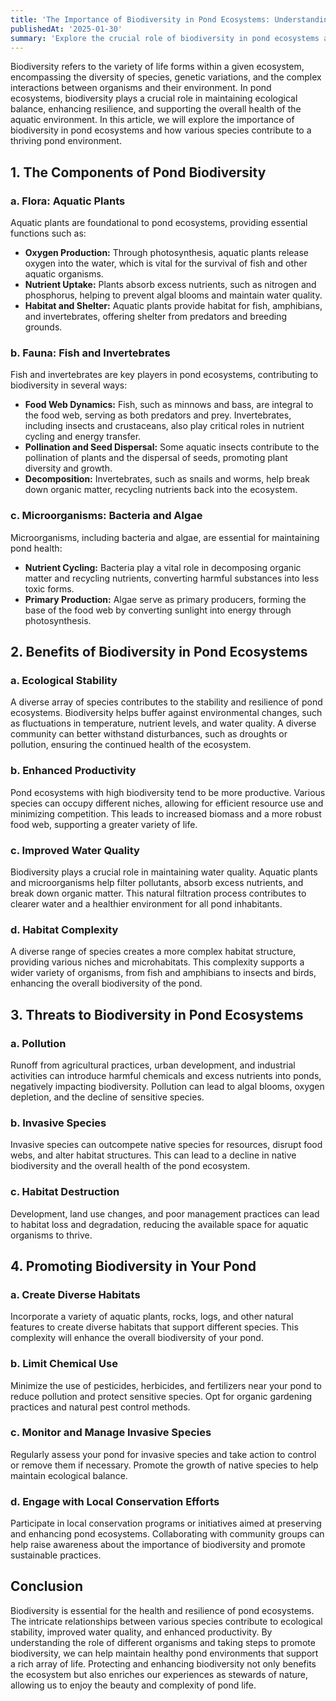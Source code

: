 ---
title: 'The Importance of Biodiversity in Pond Ecosystems: Understanding the Role of Various Species in Maintaining a Healthy Pond'
publishedAt: '2025-01-30'
summary: 'Explore the crucial role of biodiversity in pond ecosystems and how various species contribute to maintaining a healthy aquatic environment.'
---

Biodiversity refers to the variety of life forms within a given ecosystem, encompassing the diversity of species, genetic variations, and the complex interactions between organisms and their environment. In pond ecosystems, biodiversity plays a crucial role in maintaining ecological balance, enhancing resilience, and supporting the overall health of the aquatic environment. In this article, we will explore the importance of biodiversity in pond ecosystems and how various species contribute to a thriving pond environment.

## 1. The Components of Pond Biodiversity

### a. Flora: Aquatic Plants

Aquatic plants are foundational to pond ecosystems, providing essential functions such as:

- **Oxygen Production:** Through photosynthesis, aquatic plants release oxygen into the water, which is vital for the survival of fish and other aquatic organisms.
- **Nutrient Uptake:** Plants absorb excess nutrients, such as nitrogen and phosphorus, helping to prevent algal blooms and maintain water quality.
- **Habitat and Shelter:** Aquatic plants provide habitat for fish, amphibians, and invertebrates, offering shelter from predators and breeding grounds.

### b. Fauna: Fish and Invertebrates

Fish and invertebrates are key players in pond ecosystems, contributing to biodiversity in several ways:

- **Food Web Dynamics:** Fish, such as minnows and bass, are integral to the food web, serving as both predators and prey. Invertebrates, including insects and crustaceans, also play critical roles in nutrient cycling and energy transfer.
- **Pollination and Seed Dispersal:** Some aquatic insects contribute to the pollination of plants and the dispersal of seeds, promoting plant diversity and growth.
- **Decomposition:** Invertebrates, such as snails and worms, help break down organic matter, recycling nutrients back into the ecosystem.

### c. Microorganisms: Bacteria and Algae

Microorganisms, including bacteria and algae, are essential for maintaining pond health:

- **Nutrient Cycling:** Bacteria play a vital role in decomposing organic matter and recycling nutrients, converting harmful substances into less toxic forms.
- **Primary Production:** Algae serve as primary producers, forming the base of the food web by converting sunlight into energy through photosynthesis.

## 2. Benefits of Biodiversity in Pond Ecosystems

### a. Ecological Stability

A diverse array of species contributes to the stability and resilience of pond ecosystems. Biodiversity helps buffer against environmental changes, such as fluctuations in temperature, nutrient levels, and water quality. A diverse community can better withstand disturbances, such as droughts or pollution, ensuring the continued health of the ecosystem.

### b. Enhanced Productivity

Pond ecosystems with high biodiversity tend to be more productive. Various species can occupy different niches, allowing for efficient resource use and minimizing competition. This leads to increased biomass and a more robust food web, supporting a greater variety of life.

### c. Improved Water Quality

Biodiversity plays a crucial role in maintaining water quality. Aquatic plants and microorganisms help filter pollutants, absorb excess nutrients, and break down organic matter. This natural filtration process contributes to clearer water and a healthier environment for all pond inhabitants.

### d. Habitat Complexity

A diverse range of species creates a more complex habitat structure, providing various niches and microhabitats. This complexity supports a wider variety of organisms, from fish and amphibians to insects and birds, enhancing the overall biodiversity of the pond.

## 3. Threats to Biodiversity in Pond Ecosystems

### a. Pollution

Runoff from agricultural practices, urban development, and industrial activities can introduce harmful chemicals and excess nutrients into ponds, negatively impacting biodiversity. Pollution can lead to algal blooms, oxygen depletion, and the decline of sensitive species.

### b. Invasive Species

Invasive species can outcompete native species for resources, disrupt food webs, and alter habitat structures. This can lead to a decline in native biodiversity and the overall health of the pond ecosystem.

### c. Habitat Destruction

Development, land use changes, and poor management practices can lead to habitat loss and degradation, reducing the available space for aquatic organisms to thrive.

## 4. Promoting Biodiversity in Your Pond

### a. Create Diverse Habitats

Incorporate a variety of aquatic plants, rocks, logs, and other natural features to create diverse habitats that support different species. This complexity will enhance the overall biodiversity of your pond.

### b. Limit Chemical Use

Minimize the use of pesticides, herbicides, and fertilizers near your pond to reduce pollution and protect sensitive species. Opt for organic gardening practices and natural pest control methods.

### c. Monitor and Manage Invasive Species

Regularly assess your pond for invasive species and take action to control or remove them if necessary. Promote the growth of native species to help maintain ecological balance.

### d. Engage with Local Conservation Efforts

Participate in local conservation programs or initiatives aimed at preserving and enhancing pond ecosystems. Collaborating with community groups can help raise awareness about the importance of biodiversity and promote sustainable practices.

## Conclusion

Biodiversity is essential for the health and resilience of pond ecosystems. The intricate relationships between various species contribute to ecological stability, improved water quality, and enhanced productivity. By understanding the role of different organisms and taking steps to promote biodiversity, we can help maintain healthy pond environments that support a rich array of life. Protecting and enhancing biodiversity not only benefits the ecosystem but also enriches our experiences as stewards of nature, allowing us to enjoy the beauty and complexity of pond life.
